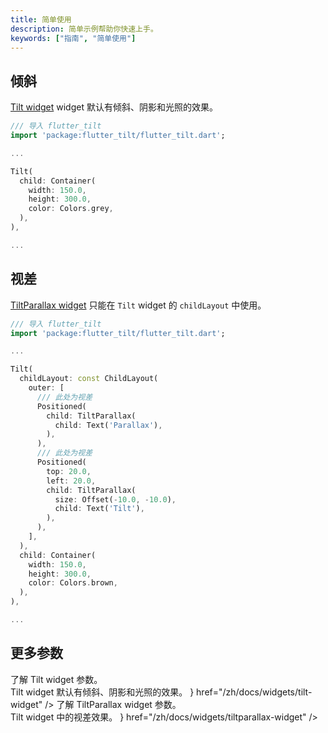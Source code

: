 ```yaml
---
title: 简单使用
description: 简单示例帮助你快速上手。
keywords: ["指南", "简单使用"]
---
```


## 倾斜

[Tilt widget][Tilt widget parameters] widget 默认有倾斜、阴影和光照的效果。  

```dart {6} showLineNumbers
/// 导入 flutter_tilt
import 'package:flutter_tilt/flutter_tilt.dart';

...

Tilt(
  child: Container(
    width: 150.0,
    height: 300.0,
    color: Colors.grey,
  ),
),

...

```

## 视差

[TiltParallax widget][TiltParallax widget parameters] 只能在 `Tilt` widget 的 `childLayout` 中使用。  

```dart {6,7,11,19} showLineNumbers
/// 导入 flutter_tilt
import 'package:flutter_tilt/flutter_tilt.dart';

...

Tilt(
  childLayout: const ChildLayout(
    outer: [
      /// 此处为视差
      Positioned(
        child: TiltParallax(
          child: Text('Parallax'),
        ),
      ),
      /// 此处为视差
      Positioned(
        top: 20.0,
        left: 20.0,
        child: TiltParallax(
          size: Offset(-10.0, -10.0),
          child: Text('Tilt'),
        ),
      ),
    ],
  ),
  child: Container(
    width: 150.0,
    height: 300.0,
    color: Colors.brown,
  ),
),

...

```

## 更多参数

<NavCardGrid>
  <NavCard
    subtitle="Widget"
    title="Tilt Widget"
    description={
      <div>
        了解 Tilt widget 参数。
        <br />
        Tilt widget 默认有倾斜、阴影和光照的效果。
      </div>
    }
    href="/zh/docs/widgets/tilt-widget"
  />
  <NavCard
    subtitle="Widget"
    title="TiltParallax Widget"
    description={
      <div>
        了解 TiltParallax widget 参数。
        <br />
        Tilt widget 中的视差效果。
      </div>
    }
    href="/zh/docs/widgets/tiltparallax-widget"
  />
</NavCardGrid>

[Tilt widget parameters]: /zh/docs/widgets/tilt-widget
[TiltParallax widget parameters]: /zh/docs/widgets/tiltparallax-widget
